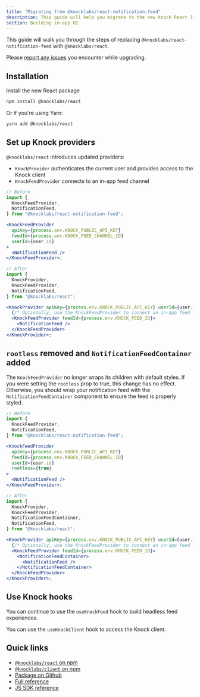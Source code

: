 ```yaml
---
title: "Migrating from @knocklabs/react-notification-feed"
description: This guide will help you migrate to the new Knock React library
section: Building in-app UI
---
```


This guide will walk you through the steps of replacing `@knocklabs/react-notification-feed` with `@knocklabs/react`.

Please [report any issues](https://github.com/knocklabs/javascript/issues/new) you encounter while upgrading.

## Installation

Install the new React package

```bash Install with npm
npm install @knocklabs/react
```

Or if you're using Yarn:

```bash Install with Yarn
yarn add @knocklabs/react
```

## Set up Knock providers

`@knocklabs/react` introduces updated providers:

- `KnockProvider` authenticates the current user and provides access to the Knock client
- `KnockFeedProvider` connects to an in-app feed channel

```jsx Set up Knock providers
// Before
import {
  KnockFeedProvider,
  NotificationFeed,
} from "@knocklabs/react-notification-feed";

<KnockFeedProvider
  apiKey={process.env.KNOCK_PUBLIC_API_KEY}
  feedId={process.env.KNOCK_FEED_CHANNEL_ID}
  userId={user.id}
>
  <NotificationFeed />
</KnockFeedProvider>;

// After
import {
  KnockProvider,
  KnockFeedProvider,
  NotificationFeed,
} from "@knocklabs/react";

<KnockProvider apiKey={process.env.KNOCK_PUBLIC_API_KEY} userId={user.id}>
  {/* Optionally, use the KnockFeedProvider to connect an in-app feed */}
  <KnockFeedProvider feedId={process.env.KNOCK_FEED_ID}>
    <NotificationFeed />
  </KnockFeedProvider>
</KnockProvider>;
```

## `rootless` removed and `NotificationFeedContainer` added

The `KnockFeedProvider` no longer wraps its children with default styles. If you were setting the `rootless` prop to true, this change has no effect. Otherwise, you should wrap your notification feed with the `NotificationFeedContainer` component to ensure the feed is properly styled.

```jsx rootless
// Before
import {
  KnockFeedProvider,
  NotificationFeed,
} from "@knocklabs/react-notification-feed";

<KnockFeedProvider
  apiKey={process.env.KNOCK_PUBLIC_API_KEY}
  feedId={process.env.KNOCK_FEED_CHANNEL_ID}
  userId={user.id}
  rootless={true}
>
  <NotificationFeed />
</KnockFeedProvider>;

// After
import {
  KnockProvider,
  KnockFeedProvider,
  NotificationFeedContainer,
  NotificationFeed,
} from "@knocklabs/react";

<KnockProvider apiKey={process.env.KNOCK_PUBLIC_API_KEY} userId={user.id}>
  {/* Optionally, use the KnockFeedProvider to connect an in-app feed */}
  <KnockFeedProvider feedId={process.env.KNOCK_FEED_ID}>
    <NotificationFeedContainer>
      <NotificationFeed />
    </NotificationFeedContainer>
  </KnockFeedProvider>
</KnockProvider>;
```

## Use Knock hooks

You can continue to use the `useKnockFeed` hook to build headless feed experiences.

You can use the `useKnockClient` hook to access the Knock client.

## Quick links

- [`@knocklabs/react` on npm](https://www.npmjs.com/package/@knocklabs/react)
- [`@knocklabs/client` on npm](https://www.npmjs.com/package/@knocklabs/client)
- [Package on Github](https://github.com/knocklabs/javascript/tree/main/packages/react)
- [Full reference](/in-app-ui/react/reference)
- [JS SDK reference](/in-app-ui/javascript/reference)
